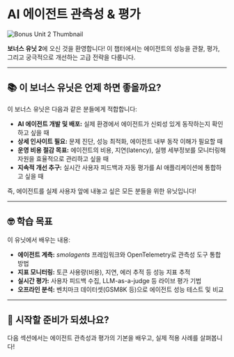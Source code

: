 # AI 에이전트 관측성 & 평가

![Bonus Unit 2 Thumbnail](https://langfuse.com/images/cookbook/huggingface-agent-course/agent-observability-and-evaluation.png)

**보너스 유닛 2**에 오신 것을 환영합니다! 이 챕터에서는 에이전트의 성능을 관찰, 평가, 그리고 궁극적으로 개선하는 고급 전략을 다룹니다.

---

## 📚 이 보너스 유닛은 언제 하면 좋을까요?

이 보너스 유닛은 다음과 같은 분들에게 적합합니다:
- **AI 에이전트 개발 및 배포:** 실제 환경에서 에이전트가 신뢰성 있게 동작하는지 확인하고 싶을 때
- **상세 인사이트 필요:** 문제 진단, 성능 최적화, 에이전트 내부 동작 이해가 필요할 때
- **운영 비용 절감 목표:** 에이전트의 비용, 지연(latency), 실행 세부정보를 모니터링해 자원을 효율적으로 관리하고 싶을 때
- **지속적 개선 추구:** 실시간 사용자 피드백과 자동 평가를 AI 애플리케이션에 통합하고 싶을 때

즉, 에이전트를 실제 사용자 앞에 내놓고 싶은 모든 분들을 위한 유닛입니다!

---

## 🤓 학습 목표

이 유닛에서 배우는 내용:
- **에이전트 계측:** *smolagents* 프레임워크와 OpenTelemetry로 관측성 도구 통합 방법
- **지표 모니터링:** 토큰 사용량(비용), 지연, 에러 추적 등 성능 지표 추적
- **실시간 평가:** 사용자 피드백 수집, LLM-as-a-judge 등 라이브 평가 기법
- **오프라인 분석:** 벤치마크 데이터셋(GSM8K 등)으로 에이전트 성능 테스트 및 비교

---

## 🚀 시작할 준비가 되셨나요?

다음 섹션에서는 에이전트 관측성과 평가의 기본을 배우고, 실제 적용 사례를 살펴봅니다! 